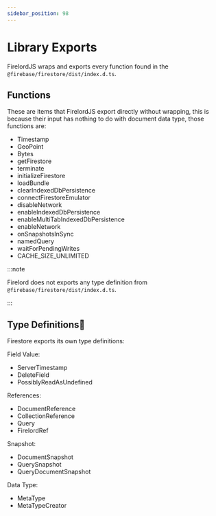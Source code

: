 ```yaml
---
sidebar_position: 98
---
```


# Library Exports

FirelordJS wraps and exports every function found in the `@firebase/firestore/dist/index.d.ts`.

## Functions

These are items that FirelordJS export directly without wrapping, this is because their input has nothing to do with document data type, those functions are:

- Timestamp
- GeoPoint
- Bytes
- getFirestore
- terminate
- initializeFirestore
- loadBundle
- clearIndexedDbPersistence
- connectFirestoreEmulator
- disableNetwork
- enableIndexedDbPersistence
- enableMultiTabIndexedDbPersistence
- enableNetwork
- onSnapshotsInSync
- namedQuery
- waitForPendingWrites
- CACHE_SIZE_UNLIMITED

:::note

Firelord does not exports any type definition from `@firebase/firestore/dist/index.d.ts`.

:::

## Type Definitions🦜

Firestore exports its own type definitions:

Field Value:

- ServerTimestamp
- DeleteField
- PossiblyReadAsUndefined

References:

- DocumentReference
- CollectionReference
- Query
- FirelordRef

Snapshot:

- DocumentSnapshot
- QuerySnapshot
- QueryDocumentSnapshot

Data Type:

- MetaType
- MetaTypeCreator
